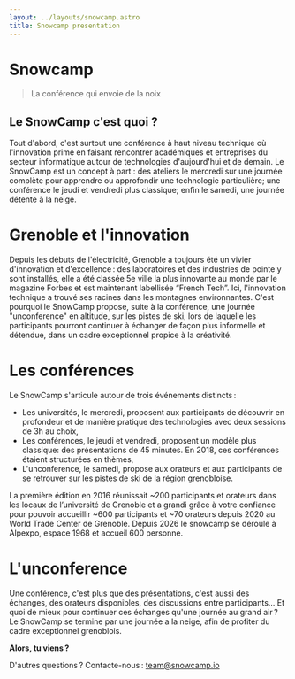 ```yaml
---
layout: ../layouts/snowcamp.astro
title: Snowcamp presentation
---
```


# Snowcamp

> La conférence qui envoie de la noix

## Le SnowCamp c'est quoi ?

<div>
  <Polaroid title="universities, conferences, unconference" img="/img/snowcamp-equation.webp" side="right" />

Tout d'abord, c'est surtout une conférence à haut niveau technique où l'innovation prime en faisant rencontrer académiques et entreprises du secteur informatique autour de technologies d'aujourd'hui et de demain.
Le SnowCamp est un concept à part : des ateliers le mercredi sur une journée complète pour apprendre ou approfondir une technologie particulière; une conférence le jeudi et vendredi plus classique; enfin le samedi, une journée détente à la neige.

</div>

# Grenoble et l'innovation

<div>
  <Polaroid title="Grenoble by night" img="/img/grenoble.webp" side="left" />

Depuis les débuts de l'électricité, Grenoble a toujours été un vivier d'innovation et d'excellence :
des laboratoires et des industries de pointe y sont installés, elle a été classée 5e ville la plus innovante au monde par le magazine Forbes et est maintenant labellisée “French Tech”.
Ici, l'innovation technique a trouvé ses racines dans les montagnes environnantes.
C'est pourquoi le SnowCamp propose, suite à la conférence, une journée "unconference" en altitude, sur les pistes de ski, lors de laquelle les participants pourront continuer à échanger de façon plus informelle et détendue, dans un cadre exceptionnel propice à la créativité.
</div>

# Les conférences

<div>
  <Polaroid title="A talk" img="/img/ozan.webp" side="right" />
Le SnowCamp s'articule autour de trois événements distincts :

- Les universités, le mercredi, proposent aux participants de découvrir en profondeur et de manière pratique des technologies avec deux sessions de 3h au choix,
- Les conférences, le jeudi et vendredi, proposent un modèle plus classique: des présentations de 45 minutes. En 2018, ces conférences étaient structurées en thèmes,
- L'unconference, le samedi, propose aux orateurs et aux participants de se retrouver sur les pistes de ski de la région grenobloise.

La première édition en 2016 réunissait ~200 participants et orateurs dans les locaux de l’université de Grenoble et a grandi grâce à votre confiance pour pouvoir accueillir ~600 participants et ~70 orateurs depuis 2020 au World Trade Center de Grenoble.
Depuis 2026 le snowcamp se déroule à Alpexpo, espace 1968 et accueil 600 personne.
</div>

# L'unconference

<div>
  <Polaroid title="The unconference" img="/img/unconference.jpg" side="left" />

Une conférence, c'est plus que des présentations, c'est aussi des échanges, des orateurs disponibles, des discussions entre participants…
Et quoi de mieux pour continuer ces échanges qu'une journée au grand air ?
Le SnowCamp se termine par une journée a la neige, afin de profiter du cadre exceptionnel grenoblois.

**Alors, tu viens ?**

D'autres questions ? Contacte-nous :  [team@snowcamp.io](mailto:team@snowcamp.io)
</div>
